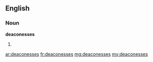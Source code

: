 ==English==

===Noun===
'''deaconesses'''

# {{plural of|deaconess}}

[[ar:deaconesses]]
[[fr:deaconesses]]
[[mg:deaconesses]]
[[my:deaconesses]]